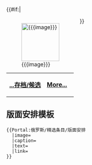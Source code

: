 {{#if:{{{image}}}|<div style="float:left;margin-right:1em">[[Image:{{{image}}}|100px]]
</div>}}{{{text}}} 

{| class="noprint" width="100%"  border="0" style="padding: 0; margin: 0; background-color:transparent"
|-
|<div style="text-align:left;">'''[[Portal:俄罗斯/精选条目|...存档/候选]]'''</div>||
 <div style="text-align:right;margin-right:10px;margin-bottom:4px;">
'''[[{{{link}}}|More...]]'''
 </div >
|}<noinclude>

== 版面安排模板 ==
<pre>
{{Portal:俄罗斯/精选条目/版面安排
  |image=
  |caption=
  |text=
  |link=
}}
</pre>
</noinclude>